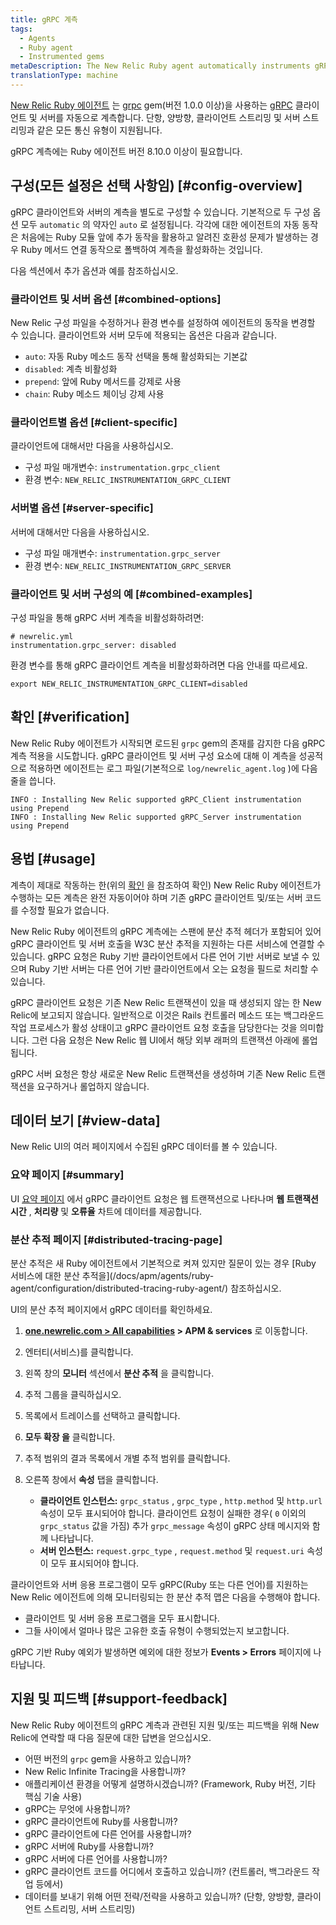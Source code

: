 ```yaml
---
title: gRPC 계측
tags:
  - Agents
  - Ruby agent
  - Instrumented gems
metaDescription: The New Relic Ruby agent automatically instruments gRPC clients and servers.
translationType: machine
---
```


[New Relic Ruby 에이전트](/docs/agents/ruby-agent/getting-started/new-relic-ruby) 는 [grpc](https://rubygems.org/gems/grpc) gem(버전 1.0.0 이상)을 사용하는 [gRPC](https://grpc.io/) 클라이언트 및 서버를 자동으로 계측합니다. 단항, 양방향, 클라이언트 스트리밍 및 서버 스트리밍과 같은 모든 통신 유형이 지원됩니다.

<Callout variant="important">
  gRPC 계측에는 Ruby 에이전트 버전 8.10.0 이상이 필요합니다.
</Callout>

## 구성(모든 설정은 선택 사항임) [#config-overview]

gRPC 클라이언트와 서버의 계측을 별도로 구성할 수 있습니다. 기본적으로 두 구성 옵션 모두 `automatic` 의 약자인 `auto` 로 설정됩니다. 각각에 대한 에이전트의 자동 동작은 처음에는 Ruby 모듈 앞에 추가 동작을 활용하고 알려진 호환성 문제가 발생하는 경우 Ruby 메서드 연결 동작으로 폴백하여 계측을 활성화하는 것입니다.

다음 섹션에서 추가 옵션과 예를 참조하십시오.

### 클라이언트 및 서버 옵션 [#combined-options]

New Relic 구성 파일을 수정하거나 환경 변수를 설정하여 에이전트의 동작을 변경할 수 있습니다. 클라이언트와 서버 모두에 적용되는 옵션은 다음과 같습니다.

* `auto`: 자동 Ruby 메소드 동작 선택을 통해 활성화되는 기본값
* `disabled`: 계측 비활성화
* `prepend`: 앞에 Ruby 메서드를 강제로 사용
* `chain`: Ruby 메소드 체이닝 강제 사용

### 클라이언트별 옵션 [#client-specific]

클라이언트에 대해서만 다음을 사용하십시오.

* 구성 파일 매개변수: `instrumentation.grpc_client`
* 환경 변수: `NEW_RELIC_INSTRUMENTATION_GRPC_CLIENT`

### 서버별 옵션 [#server-specific]

서버에 대해서만 다음을 사용하십시오.

* 구성 파일 매개변수: `instrumentation.grpc_server`
* 환경 변수: `NEW_RELIC_INSTRUMENTATION_GRPC_SERVER`

### 클라이언트 및 서버 구성의 예 [#combined-examples]

구성 파일을 통해 gRPC 서버 계측을 비활성화하려면:

```
# newrelic.yml
instrumentation.grpc_server: disabled
```

환경 변수를 통해 gRPC 클라이언트 계측을 비활성화하려면 다음 안내를 따르세요.

```
export NEW_RELIC_INSTRUMENTATION_GRPC_CLIENT=disabled
```

## 확인 [#verification]

New Relic Ruby 에이전트가 시작되면 로드된 `grpc` gem의 존재를 감지한 다음 gRPC 계측 적용을 시도합니다. gRPC 클라이언트 및 서버 구성 요소에 대해 이 계측을 성공적으로 적용하면 에이전트는 로그 파일(기본적으로 `log/newrelic_agent.log` )에 다음 줄을 씁니다.

```
INFO : Installing New Relic supported gRPC_Client instrumentation using Prepend
INFO : Installing New Relic supported gRPC_Server instrumentation using Prepend
```

## 용법 [#usage]

계측이 제대로 작동하는 한(위의 [확인](#verification) 을 참조하여 확인) New Relic Ruby 에이전트가 수행하는 모든 계측은 완전 자동이어야 하며 기존 gRPC 클라이언트 및/또는 서버 코드를 수정할 필요가 없습니다.

New Relic Ruby 에이전트의 gRPC 계측에는 스팬에 분산 추적 헤더가 포함되어 있어 gRPC 클라이언트 및 서버 호출을 W3C 분산 추적을 지원하는 다른 서비스에 연결할 수 있습니다. gRPC 요청은 Ruby 기반 클라이언트에서 다른 언어 기반 서버로 보낼 수 있으며 Ruby 기반 서버는 다른 언어 기반 클라이언트에서 오는 요청을 필드로 처리할 수 있습니다.

<Callout variant="important">
  gRPC 클라이언트 요청은 기존 New Relic 트랜잭션이 있을 때 생성되지 않는 한 New Relic에 보고되지 않습니다. 일반적으로 이것은 Rails 컨트롤러 메소드 또는 백그라운드 작업 프로세스가 활성 상태이고 gRPC 클라이언트 요청 호출을 담당한다는 것을 의미합니다. 그런 다음 요청은 New Relic 웹 UI에서 해당 외부 래퍼의 트랜잭션 아래에 롤업됩니다.

  gRPC 서버 요청은 항상 새로운 New Relic 트랜잭션을 생성하며 기존 New Relic 트랜잭션을 요구하거나 롤업하지 않습니다.
</Callout>

## 데이터 보기 [#view-data]

New Relic UI의 여러 페이지에서 수집된 gRPC 데이터를 볼 수 있습니다.

### 요약 페이지 [#summary]

UI [요약 페이지](/docs/apm/applications-menu/monitoring/apm-overview-page) 에서 gRPC 클라이언트 요청은 웹 트랜잭션으로 나타나며 **웹 트랜잭션 시간** , **처리량** 및 **오류율** 차트에 데이터를 제공합니다.

### 분산 추적 페이지 [#distributed-tracing-page]

<Callout variant="tip">
  분산 추적은 새 Ruby 에이전트에서 기본적으로 켜져 있지만 질문이 있는 경우 [Ruby 서비스에 대한 분산 추적을](/docs/apm/agents/ruby-agent/configuration/distributed-tracing-ruby-agent/) 참조하십시오.
</Callout>

UI의 분산 추적 페이지에서 gRPC 데이터를 확인하세요.

1. **[one.newrelic.com > All capabilities](https://one.newrelic.com/all-capabilities) > APM & services** 로 이동합니다.

2. 엔터티(서비스)를 클릭합니다.

3. 왼쪽 창의 **모니터** 섹션에서 **분산 추적** 을 클릭합니다.

4. 추적 그룹을 클릭하십시오.

5. 목록에서 트레이스를 선택하고 클릭합니다.

6. **모두 확장 을** 클릭합니다.

7. 추적 범위의 결과 목록에서 개별 추적 범위를 클릭합니다.

8. 오른쪽 창에서 **속성** 탭을 클릭합니다.

   * **클라이언트 인스턴스:** `grpc_status` , `grpc_type` , `http.method` 및 `http.url` 속성이 모두 표시되어야 합니다. 클라이언트 요청이 실패한 경우( `0` 이외의 `grpc_status` 값을 가짐) 추가 `grpc_message` 속성이 gRPC 상태 메시지와 함께 나타납니다.
   * **서버 인스턴스:** `request.grpc_type` , `request.method` 및 `request.uri` 속성이 모두 표시되어야 합니다.

클라이언트와 서버 응용 프로그램이 모두 gRPC(Ruby 또는 다른 언어)를 지원하는 New Relic 에이전트에 의해 모니터링되는 한 분산 추적 맵은 다음을 수행해야 합니다.

* 클라이언트 및 서버 응용 프로그램을 모두 표시합니다.
* 그들 사이에서 얼마나 많은 고유한 호출 유형이 수행되었는지 보고합니다.

gRPC 기반 Ruby 예외가 발생하면 예외에 대한 정보가 **Events > Errors** 페이지에 나타납니다.

## 지원 및 피드백 [#support-feedback]

New Relic Ruby 에이전트의 gRPC 계측과 관련된 지원 및/또는 피드백을 위해 New Relic에 연락할 때 다음 질문에 대한 답변을 얻으십시오.

* 어떤 버전의 `grpc` gem을 사용하고 있습니까?
* New Relic Infinite Tracing을 사용합니까?
* 애플리케이션 환경을 어떻게 설명하시겠습니까? (Framework, Ruby 버전, 기타 핵심 기술 사용)
* gRPC는 무엇에 사용합니까?
* gRPC 클라이언트에 Ruby를 사용합니까?
* gRPC 클라이언트에 다른 언어를 사용합니까?
* gRPC 서버에 Ruby를 사용합니까?
* gRPC 서버에 다른 언어를 사용합니까?
* gRPC 클라이언트 코드를 어디에서 호출하고 있습니까? (컨트롤러, 백그라운드 작업 등에서)
* 데이터를 보내기 위해 어떤 전략/전략을 사용하고 있습니까? (단항, 양방향, 클라이언트 스트리밍, 서버 스트리밍)